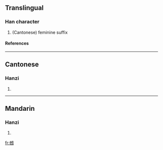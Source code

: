 ==Translingual==
===Han character===
{{Han char|rad=乙|as=07|sn=8|four=|canj=心木田卜戈 (PDWYI)}}
# (Cantonese) feminine suffix
====References====
{{Han ref|kx=0084.201|hdz=42382.040|uh=4E78|ud=20088}}
----
==Cantonese==
===Hanzi===
{{yue-hanzi|jyut=|y=na2}}
# {{defn|Cantonese}}
----
==Mandarin==
===Hanzi===
{{cmn-hanzi|pin=[[nǎ]] (na3)|wg=na<sup>3</sup>}}
# {{defn|Mandarin}}




[[fr:乸]]